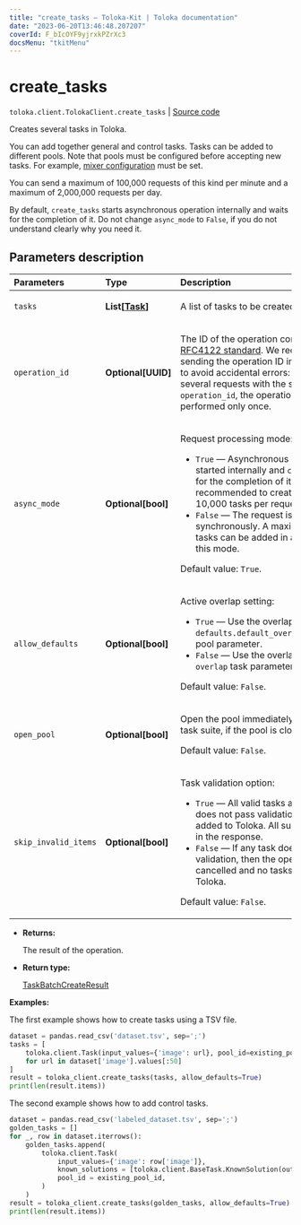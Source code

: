 ```yaml
---
title: "create_tasks — Toloka-Kit | Toloka documentation"
date: "2023-06-20T13:46:48.207207"
coverId: F_bIcOYF9yjrxkPZrXc3
docsMenu: "tkitMenu"
---
```


# create_tasks

`toloka.client.TolokaClient.create_tasks` | [Source code](https://github.com/Toloka/toloka-kit/blob/v1.2.0/src/client/__init__.py#L2343)

Creates several tasks in Toloka.

You can add together general and control tasks.
Tasks can be added to different pools.
Note that pools must be configured before accepting new tasks. For example, [mixer configuration](/docs/toloka-kit/reference/toloka.client.pool.mixer_config.MixerConfig) must be set.

You can send a maximum of 100,000 requests of this kind per minute and a maximum of 2,000,000 requests per day.

By default, `create_tasks` starts asynchronous operation internally and waits for the completion of it. Do not
change `async_mode` to `False`, if you do not understand clearly why you need it.

## Parameters description

| Parameters | Type | Description |
| :----------| :----| :-----------|
`tasks`|**List\[[Task](/docs/toloka-kit/reference/toloka.client.task.Task)\]**|<p>A list of tasks to be created.</p>
`operation_id`|**Optional\[UUID\]**|<p>The ID of the operation conforming to the [RFC4122 standard](https://tools.ietf.org/html/rfc4122). We recommended sending the operation ID in the `POST` requests to avoid accidental errors: when you send several requests with the same `operation_id`, the operation will be performed only once.</p>
`async_mode`|**Optional\[bool\]**|<p>Request processing mode:</p> <ul> <li>`True` — Asynchronous operation is started internally and `create_tasks` waits for the completion of it. It is recommended to create no more than 10,000 tasks per request in this mode.</li> <li>`False` — The request is processed synchronously. A maximum of 5000 tasks can be added in a single request in this mode. </li> </ul> <p>Default value: `True`.</p>
`allow_defaults`|**Optional\[bool\]**|<p>Active overlap setting:</p> <ul> <li>`True` — Use the overlap that is set in the `defaults.default_overlap_for_new_tasks` pool parameter.</li> <li>`False` — Use the overlap that is set in the `overlap` task parameter.</li> </ul> <p>Default value: `False`.</p>
`open_pool`|**Optional\[bool\]**|<p>Open the pool immediately after creating a task suite, if the pool is closed. </p><p>Default value: `False`.</p>
`skip_invalid_items`|**Optional\[bool\]**|<p>Task validation option:</p> <ul> <li>`True` — All valid tasks are added. If a task does not pass validation, then it is not added to Toloka. All such tasks are listed in the response.</li> <li>`False` — If any task does not pass validation, then the operation is cancelled and no tasks are added to Toloka.</li> </ul> <p>Default value: `False`.</p>

* **Returns:**

  The result of the operation.

* **Return type:**

  [TaskBatchCreateResult](/docs/toloka-kit/reference/toloka.client.batch_create_results.TaskBatchCreateResult)

**Examples:**

The first example shows how to create tasks using a TSV file.

```python
dataset = pandas.read_csv('dataset.tsv', sep=';')
tasks = [
    toloka.client.Task(input_values={'image': url}, pool_id=existing_pool_id)
    for url in dataset['image'].values[:50]
]
result = toloka_client.create_tasks(tasks, allow_defaults=True)
print(len(result.items))
```

The second example shows how to add control tasks.

```python
dataset = pandas.read_csv('labeled_dataset.tsv', sep=';')
golden_tasks = []
for _, row in dataset.iterrows():
    golden_tasks.append(
        toloka.client.Task(
            input_values={'image': row['image']},
            known_solutions = [toloka.client.BaseTask.KnownSolution(output_values={'animal': row['label']})],
            pool_id = existing_pool_id,
        )
    )
result = toloka_client.create_tasks(golden_tasks, allow_defaults=True)
print(len(result.items))
```
